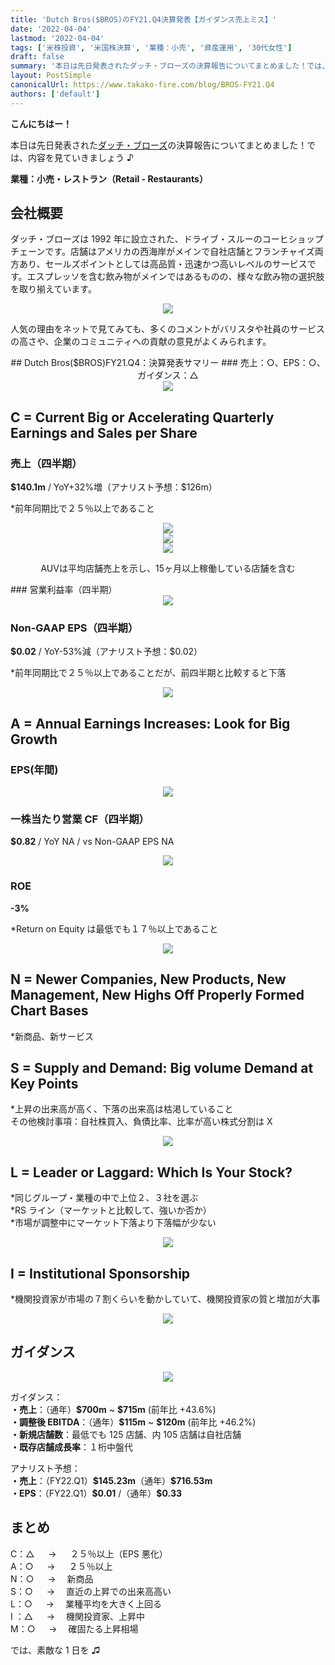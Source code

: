 ```yaml
---
title: 'Dutch Bros($BROS)のFY21.Q4決算発表【ガイダンス売上ミス】'
date: '2022-04-04'
lastmod: '2022-04-04'
tags: ['米株投資', '米国株決算', '業種：小売', '資産運用', '30代女性']
draft: false
summary: '本日は先日発表されたダッチ・ブローズの決算報告についてまとめました！では、内容を見ていきましょう♪'
layout: PostSimple
canonicalUrl: https://www.takako-fire.com/blog/BROS-FY21.Q4
authors: ['default']
---
```


**こんにちはー！**

本日は先日発表された[ダッチ・ブローズ](https://investors.dutchbros.com/news/news-details/2022/Dutch-Bros-Inc.-Reports-Strong-Fourth-Quarter-and-Full-Year-2021-Financial-Results/default.aspx)の決算報告についてまとめました！では、内容を見ていきましょう ♪

**業種：小売・レストラン（Retail - Restaurants）**

<TOCInline toc={props.toc} asDisclosure />

## 会社概要

ダッチ・ブローズは 1992 年に設立された、ドライブ・スルーのコーヒショップチェーンです。店舗はアメリカの西海岸がメインで自社店舗とフランチャイズ両方あり、セールズポイントとしては高品質・迅速かつ高いレベルのサービスです。エスプレッソを含む飲み物がメインではあるものの、様々な飲み物の選択肢を取り揃えています。

<div className="-mx-2 flex flex-wrap overflow-hidden xl:-mx-2">
  <div className="my-1 w-full overflow-hidden px-2 xl:my-1 xl:w-1/2 xl:px-2">
    <center>
      <Image src="/static/images/bros-FY21.Q4/product.png" width={1310} height={778} />
    </center>
  </div>
</div>

人気の理由をネットで見てみても、多くのコメントがバリスタや社員のサービスの高さや、企業のコミュニティへの貢献の意見がよくみられます。

<center>
  ## Dutch Bros($BROS)FY21.Q4：決算発表サマリー 
  ### 売上：○、EPS：○、ガイダンス：△
</center>

<div className="-mx-2 flex flex-wrap overflow-hidden xl:-mx-2">
  <div className="my-1 w-full overflow-hidden px-2 xl:my-1 xl:w-1/2 xl:px-2">
    <center>
      <Image src="/static/images/bros-FY21.Q4/financials.png" width={647} height={315} />
    </center>
  </div>
</div>

## C = Current Big or Accelerating Quarterly Earnings and Sales per Share

### 売上（四半期）

**\$140.1m** / YoY+32%増（アナリスト予想：$126m）

\*前年同期比で２５％以上であること

<div className="-mx-2 flex flex-wrap overflow-hidden xl:-mx-2">
  <div className="my-1 w-full overflow-hidden px-2 xl:my-1 xl:w-1/2 xl:px-2">
    <center>
      <Image src="/static/images/bros-FY21.Q4/sales.png" width={487} height={283} />
    </center>
  </div>
</div>

<div className="-mx-2 flex flex-wrap overflow-hidden xl:-mx-2">
  <div className="my-1 w-full overflow-hidden px-2 xl:my-1 xl:w-1/2 xl:px-2">
    <center>
      <Image src="/static/images/bros-FY21.Q4/segment.png" width={481} height={288} />
    </center>
  </div>
</div>

<div className="-mx-2 flex flex-wrap overflow-hidden xl:-mx-2">
  <div className="my-1 w-full overflow-hidden px-2 xl:my-1 xl:w-1/2 xl:px-2">
    <center>
      <Image src="/static/images/bros-FY21.Q4/kpi.png" width={480} height={110} />
      <p>AUVは平均店舗売上を示し、15ヶ月以上稼働している店舗を含む</p>
    </center>
  </div>
</div>
### 営業利益率（四半期）

<div className="-mx-2 flex flex-wrap overflow-hidden xl:-mx-2">
  <div className="my-1 w-full overflow-hidden px-2 xl:my-1 xl:w-1/2 xl:px-2">
    <center>
      <Image src="/static/images/bros-FY21.Q4/ebitda.png" width={483} height={290} />
    </center>
  </div>
</div>

### Non-GAAP EPS（四半期）

**\$0.02** / YoY-53%減（アナリスト予想：\$0.02）<br/>

\*前年同期比で２５％以上であることだが、前四半期と比較すると下落

<div className="-mx-2 flex flex-wrap overflow-hidden xl:-mx-2">
  <div className="my-1 w-full overflow-hidden px-2 xl:my-1 xl:w-1/2 xl:px-2">
    <center>
      <Image src="/static/images/bros-FY21.Q4/eps.png" width={453} height={284} />
    </center>
  </div>
</div>

## A = Annual Earnings Increases: Look for Big Growth

### EPS(年間)

<div className="-mx-2 flex flex-wrap overflow-hidden xl:-mx-2">
  <div className="my-1 w-full overflow-hidden px-2 xl:my-1 xl:w-1/2 xl:px-2">
    <center>
      <Image src="/static/images/bros-FY21.Q4/eps2.png" width={337} height={187} />
    </center>
  </div>
</div>

### 一株当たり営業 CF（四半期）

**\$0.82** / YoY NA / vs Non-GAAP EPS NA

<div className="-mx-2 flex flex-wrap overflow-hidden xl:-mx-2">
  <div className="my-1 w-full overflow-hidden px-2 xl:my-1 xl:w-1/2 xl:px-2">
    <center>
      <Image src="/static/images/bros-FY21.Q4/cf.png" width={456} height={284} />
    </center>
  </div>
</div>

### ROE

**-3%**

\*Return on Equity は最低でも１７％以上であること

<div className="-mx-2 flex flex-wrap overflow-hidden xl:-mx-2">
  <div className="my-1 w-full overflow-hidden px-2 xl:my-1 xl:w-1/2 xl:px-2">
    <center>
      <Image src="/static/images/bros-FY21.Q4/roe.png" width={442} height={280} />
    </center>
  </div>
</div>

## N = Newer Companies, New Products, New Management, New Highs Off Properly Formed Chart Bases

\*新商品、新サービス

## S = Supply and Demand: Big volume Demand at Key Points

\*上昇の出来高が高く、下落の出来高は枯渇していること <br/>
その他検討事項：自社株買入、負債比率、比率が高い株式分割は X

<div className="-mx-2 flex flex-wrap overflow-hidden xl:-mx-2">
  <div className="my-1 w-full overflow-hidden px-2 xl:my-1 xl:w-1/2 xl:px-2">
    <center>
      <Image src="/static/images/bros-FY21.Q4/stock.png" width={1167} height={592} />
    </center>
  </div>
</div>

## L = Leader or Laggard: Which Is Your Stock?

*同じグループ・業種の中で上位２、３社を選ぶ <br/>
*RS ライン（マーケットと比較して、強いか否か） <br/> \*市場が調整中にマーケット下落より下落幅が少ない

<div className="-mx-2 flex flex-wrap overflow-hidden xl:-mx-2">
  <div className="my-1 w-full overflow-hidden px-2 xl:my-1 xl:w-1/2 xl:px-2">
    <center>
      <Image src="/static/images/bros-FY21.Q4/compare.png" width={1003} height={622} />
    </center>
  </div>
</div>

## I = Institutional Sponsorship

\*機関投資家が市場の７割くらいを動かしていて、機関投資家の質と増加が大事

<div className="-mx-2 flex flex-wrap overflow-hidden xl:-mx-2">
  <div className="my-1 w-full overflow-hidden px-2 xl:my-1 xl:w-1/2 xl:px-2">
    <center>
      <Image src="/static/images/bros-FY21.Q4/fund.png" width={420} height={508} />
    </center>
  </div>
</div>

## ガイダンス

<div className="-mx-2 flex flex-wrap overflow-hidden xl:-mx-2">
  <div className="my-1 w-full overflow-hidden px-2 xl:my-1 xl:w-1/2 xl:px-2">
    <center>
      <Image src="/static/images/bros-FY21.Q4/guidance.png" width={965} height={400} />
    </center>
  </div>
</div>

ガイダンス：<br/>
**・売上**：（通年）**\$700m** ~ **\$715m** (前年比 +43.6%) <br/>
**・調整後 EBITDA**：（通年）**\$115m** ~ **\$120m** (前年比 +46.2%) <br/>
**・新規店舗数**：最低でも 125 店舗、内 105 店舗は自社店舗<br/>
**・既存店舗成長率**：１桁中盤代

アナリスト予想：<br/>
**・売上**：（FY22.Q1）**\$145.23m**（通年）**\$716.53m** <br/>
**・EPS**：（FY22.Q1）**\$0.01** /（通年）**\$0.33**

## まとめ

C：△ 　 → 　 ２５％以上（EPS 悪化） <br/>
A：○ 　 → 　 ２５％以上 <br/>
N：○ 　 → 　新商品 <br/>
S：○ 　 → 　直近の上昇での出来高高い <br/>
L：○ 　 → 　業種平均を大きく上回る <br/>
I ：△ 　 → 　機関投資家、上昇中 <br/>
M：○ 　 → 　確固たる上昇相場

では、素敵な 1 日を ♫
